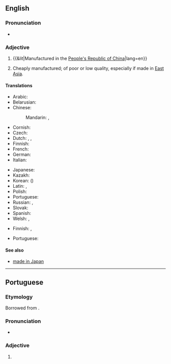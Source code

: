 ==English==
{{wikipedia}}

===Pronunciation===
* {{audio|En-au-made in China.ogg|Audio (AU)|lang=en}}

===Adjective===
{{en-adj|-}}

# {{&lit|Manufactured in the [[People's Republic of China]]|lang=en}}
# {{lb|en|idiomatic}} Cheaply manufactured; of poor or low quality, especially if made in [[East Asia]].

====Translations====
{{trans-top|manufactured in the PRC}}
* Arabic: {{t|ar|صُنِعَ فِي الصِّينِ}}
* Belarusian: {{t|be|зро́блена ў Кіта́і}}
* Chinese:
*: Mandarin: {{t+|cmn|中國製造|sc=Hani}}, {{t+|cmn|中国制造|tr=Zhōngguó zhìzào|sc=Hani}}
* Cornish: {{t|kw|gwrys yn China}}
* Czech: {{t|cs|vyrobeno v Číně}}
* Dutch: {{t|nl|geproduceerd in China}}, {{t|nl|vervaardigd in China}}, {{t|nl|gemaakt in China}}
* Finnish: {{t|fi|[[valmistettu]] [[Kiina|Kiinassa]]}}
* French: {{t|fr|fabriqué en Chine}}
* German: {{t|de|hergestellt in China}}
* Italian: {{t|it|fatto in Cina}}
{{trans-mid}}
* Japanese: {{t|ja|中国製|tr=ちゅうごくせい, Chūgoku-sei|sc=Jpan}}
* Kazakh: {{t|kk|Қытайда жасалған|sc=Cyrl}}
* Korean: {{t|ko|중국산|tr=Jungguk-san|sc=Kore}} ({{t|ko|中國産|sc=Kore}})
* Latin: {{t|la|factum in Sina|n}}, {{t|la|factus in Sina|m}}
* Polish: {{t|pl|wyprodukowano w Chinach}}
* Portuguese: {{t|pt|[[feito]]/[[produzido]]/[[fabricado]] [[na]] [[China]]}}
* Russian: {{t|ru|сде́лано в Кита́е}}, {{t|ru|сде́лано в КНР}} {{qualifier|less common}}
* Slovak: {{t|sk|vyrobené v Číne}}
* Spanish: {{t|es|hecho en China}}
* Welsh: {{t|cy|gwnaed yn Tsieina}}, {{t|cy|gwnaethpwyd yn Tsieina}}
{{trans-bottom}}

{{trans-top|cheaply manufactured, especially in East Asia; of poor or low quality}}
* Finnish: {{t+|fi|kiinalainen}} {{qualifier|"Chinese"}}, {{t+|fi|venäläinen}} {{qualifier|"Russian"}}
{{trans-mid}}
* Portuguese: {{t|pt|made in China}}
{{trans-bottom}}

====See also====
* [[made in Japan]]

----

==Portuguese==

===Etymology===
Borrowed from {{bor|pt|en|made in China}}.

===Pronunciation===
* {{a|Brazil}} {{IPA|/ˌmej.dĩ.ˈt͡ʃaj.nɐ/|lang=pt}}

===Adjective===
{{pt-adj|-}}

# {{l|en|made in China}} {{gloss|cheaply and poorly manufactured, especially in East Asia}}
#: {{ux|pt|Comprei uma camiseta '''made in China''' que não durou um mês.|I bought a T-shirt '''made in China''' that wore out in less than a month.}}